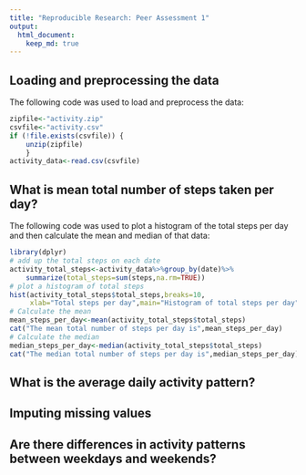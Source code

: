 ```yaml
---
title: "Reproducible Research: Peer Assessment 1"
output: 
  html_document:
    keep_md: true
---
```



## Loading and preprocessing the data

The following code was used to load and preprocess the data:

```r
zipfile<-"activity.zip"
csvfile<-"activity.csv"
if (!file.exists(csvfile)) {
    unzip(zipfile)    
    }
activity_data<-read.csv(csvfile)
```

## What is mean total number of steps taken per day?

The following code was used to plot a histogram of the total
steps per day and then calculate the mean and median of that data:
```r
library(dplyr)
# add up the total steps on each date
activity_total_steps<-activity_data%>%group_by(date)%>%
    summarize(total_steps=sum(steps,na.rm=TRUE))
# plot a histogram of total steps
hist(activity_total_steps$total_steps,breaks=10,
     xlab="Total steps per day",main="Histogram of total steps per day")
# Calculate the mean
mean_steps_per_day<-mean(activity_total_steps$total_steps)
cat("The mean total number of steps per day is",mean_steps_per_day)
# Calculate the median
median_steps_per_day<-median(activity_total_steps$total_steps)
cat("The median total number of steps per day is",median_steps_per_day)
```

## What is the average daily activity pattern?



## Imputing missing values



## Are there differences in activity patterns between weekdays and weekends?
